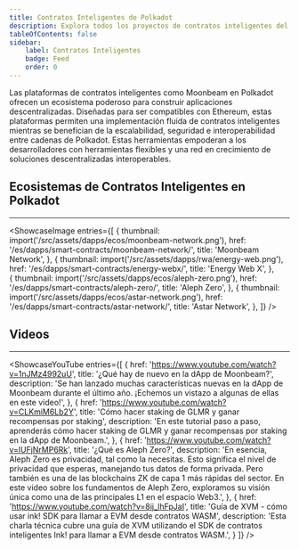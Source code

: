 ```yaml
---
title: Contratos Inteligentes de Polkadot
description: Explora todos los proyectos de contratos inteligentes del ecosistema Polkadot.
tableOfContents: false
sidebar: 
    label: Contratos Inteligentes
    badge: Feed
    order: 0
---
```



Las plataformas de contratos inteligentes como Moonbeam en Polkadot ofrecen un ecosistema poderoso para construir aplicaciones descentralizadas. Diseñadas para ser compatibles con Ethereum, estas plataformas permiten una implementación fluida de contratos inteligentes mientras se benefician de la escalabilidad, seguridad e interoperabilidad entre cadenas de Polkadot. Estas herramientas empoderan a los desarrolladores con herramientas flexibles y una red en crecimiento de soluciones descentralizadas interoperables.

## Ecosistemas de Contratos Inteligentes en Polkadot
----------------
<ShowcaseImage
  entries={[
        {
      thumbnail: import('/src/assets/dapps/ecos/moonbeam-network.png'),
      href: '/es/dapps/smart-contracts/moonbeam-network/',
      title: 'Moonbeam Network',
    },
                     {
      thumbnail: import('/src/assets/dapps/rwa/energy-web.png'),
      href: '/es/dapps/smart-contracts/energy-webx/',
      title: 'Energy Web X',
      },  
    {
      thumbnail: import('/src/assets/dapps/ecos/aleph-zero.png'),
      href: '/es/dapps/smart-contracts/aleph-zero/',
      title: 'Aleph Zero',
      },
              {
      thumbnail: import('/src/assets/dapps/ecos/astar-network.png'),
      href: '/es/dapps/smart-contracts/astar-network/',
      title: 'Astar Network',
    },
  ]}
/>

## Videos
----------------
<ShowcaseYouTube
  entries={[
    {
      href: 'https://www.youtube.com/watch?v=1nJMz4992uU',
      title: '¿Qué hay de nuevo en la dApp de Moonbeam?',
      description: 'Se han lanzado muchas características nuevas en la dApp de Moonbeam durante el último año. ¡Echemos un vistazo a algunas de ellas en este video!',
    },
    {
      href: 'https://www.youtube.com/watch?v=CLKmiM6Lb2Y',
      title: 'Cómo hacer staking de GLMR y ganar recompensas por staking',
      description: 'En este tutorial paso a paso, aprenderás cómo hacer staking de GLMR y ganar recompensas por staking en la dApp de Moonbeam.',
    },
    {
      href: 'https://www.youtube.com/watch?v=lUFjNrMP6Rk',
      title: '¿Qué es Aleph Zero?',
      description: 'En esencia, Aleph Zero es privacidad, tal como la necesitas. Esto significa el nivel de privacidad que esperas, manejando tus datos de forma privada. Pero también es una de las blockchains ZK de capa 1 más rápidas del sector. En este video sobre los fundamentos de Aleph Zero, exploramos su visión única como una de las principales L1 en el espacio Web3.',
    },
        {
      href: 'https://www.youtube.com/watch?v=8ij_lhFpJaI',
      title: 'Guía de XVM - cómo usar ink! SDK para llamar a EVM desde contratos WASM',
      description: 'Esta charla técnica cubre una guía de XVM utilizando el SDK de contratos inteligentes Ink! para llamar a EVM desde contratos WASM.',
    }
  ]}
/>
